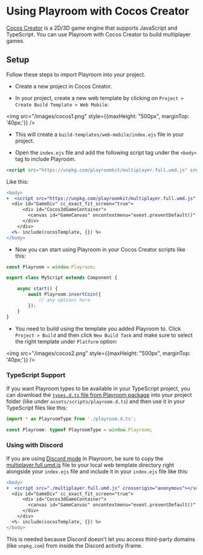 

# Using Playroom with Cocos Creator

[Cocos Creator](https://www.cocos.com/en/creator) is a 2D/3D game engine that supports JavaScript and TypeScript. You can use Playroom with Cocos Creator to build multiplayer games.

## Setup

Follow these steps to import Playroom into your project.

- Create a new project in Cocos Creator.

- In your project, create a new web template by clicking on `Project > Create Build Template > Web Mobile`:

<img src="/images/cocos1.png" style={{maxHeight: "500px", marginTop: '40px;'}} />

- This will create a `build-templates/web-mobile/index.ejs` file in your project. 

- Open the `index.ejs` file and add the following script tag under the `<body>` tag to include Playroom.

```html copy
<script src="https://unpkg.com/playroomkit/multiplayer.full.umd.js" crossorigin="anonymous"></script>
```

Like this:

```diff
<body>
+  <script src="https://unpkg.com/playroomkit/multiplayer.full.umd.js" crossorigin="anonymous"></script>
  <div id="GameDiv" cc_exact_fit_screen="true">
      <div id="Cocos3dGameContainer">
        <canvas id="GameCanvas" oncontextmenu="event.preventDefault()" tabindex="99"></canvas>
      </div>
    </div>
  <%- include(cocosTemplate, {}) %>
</body>
```

- Now you can start using Playroom in your Cocos Creator scripts like this:

```js copy
const Playroom = window.Playroom;

export class MyScript extends Component {

    async start() {       
        await Playroom.insertCoin({
            // any options here
        });
    }
}
```

- You need to build using the template you added Playroom to. Click `Project > Build` and then click `New Build Task` and make sure to select the right template under `Platform` option:

<img src="/images/cocos2.png" style={{maxHeight: "500px", marginTop: '40px;'}} />

### TypeScript Support

If you want Playroom types to be available in your TypeScript project, you can download the [`types.d.ts` file from Playroom package](https://unpkg.com/playroomkit/types.d.ts) into your project folder (like under `assets/scripts/playroom.d.ts`) and then use it in your TypeScript files like this:

```ts copy
import * as PlayroomType from './playroom.d.ts';

const Playroom: typeof PlayroomType = window.Playroom;
```

### Using with Discord

If you are using [Discord mode](/components/discord) in Playroom, be sure to copy the [multiplayer.full.umd.js](https://unpkg.com/playroomkit/multiplayer.full.umd.js) file to your local web template directory right alongside your `index.ejs` file and include it in your `index.ejs` file like this:

```diff
<body>
+  <script src="./multiplayer.full.umd.js" crossorigin="anonymous"></script>
  <div id="GameDiv" cc_exact_fit_screen="true">
      <div id="Cocos3dGameContainer">
        <canvas id="GameCanvas" oncontextmenu="event.preventDefault()" tabindex="99"></canvas>
      </div>
    </div>
  <%- include(cocosTemplate, {}) %>
</body>
```

This is needed because Discord doesn't let you access third-party domains (like `unpkg.com`) from inside the Discord activity iframe.

